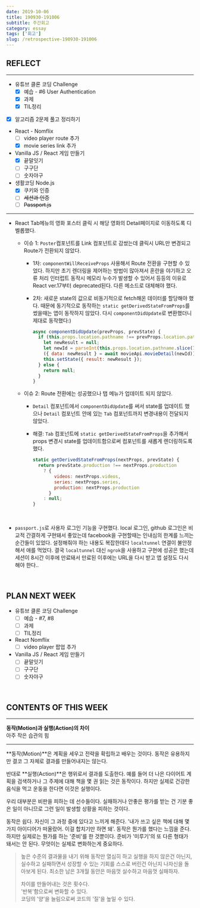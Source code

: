 ```yaml
---
date: 2019-10-06
title: 190930-191006
subtitle: 주간회고
category: essay
tags: ['회고']
slug: /retrospective-190930-191006
---
```


## REFLECT

---

- 유튜브 클론 코딩 Challenge
  - [x] 예습 - #6 User Authentication
  - [x] 과제
  - [x] TIL정리
- [x] 알고리즘 2문제 풀고 정리하기
- React - Nomflix
  - [ ] video player route 추가
  - [x] movie series link 추가
- Vanilla JS / React 게임 만들기
  - [x] 끝말잇기
  - [ ] 구구단
  - [ ] 숫자야구
- 생활코딩 Node.js
  - [x] 쿠키와 인증
  - [ ] ~~세션과 인증~~
  - [ ] ~~Passport.js~~

---

- React Tab메뉴의 영화 포스터 클릭 시 해당 영화의 Detail페이지로 이동하도록 디벨롭했다.

  - 이슈 1: `Poster`컴포넌트를 Link 컴포넌트로 감쌌는데 클릭시 URL만 변경되고 Route가 전환되지 않았다.<br />

    - 1차: `componentWillReceiveProps` 사용해서 Route 전환을 구현할 수 있었다. 하지만 초기 렌더링을 제어하는 방법이 많아져서 혼란을 야기하고 오류 처리 인터럽트 동작시 메모리 누수가 발생할 수 있어서 등등의 이유로 React ver.17부터 deprecated된다. 다른 메소드로 대체해야 했다.<br />
    - 2차: 새로운 state의 값으로 비동기적으로 fetch해온 데이터를 할당해야 했다. 때문에 동기적으로 동작하는 `static getDerivedStateFromProps`를 썼을때는 앱이 동작하지 않았다. 다시 `componentDidUpdate`로 변환했더니 제대로 동작했다:)

      ```js
      async componentDidUpdate(prevProps, prevState) {
        if (this.props.location.pathname !== prevProps.location.pathname) {
          let newResult = null;
          let newId = parseInt(this.props.location.pathname.slice(7), 10);
          ({ data: newResult } = await movieApi.movieDetail(newId));
          this.setState({ result: newResult });
        } else {
          return null;
        }
      }
      ```

  - 이슈 2: Route 전환에는 성공했으나 탭 메뉴가 업데이트 되지 않았다.<br />

    - `Detail` 컴포넌트에서 `componentDidUpdate`를 써서 state를 업데이트 했으나 `Detail` 컴포넌트 안에 있는 `Tab` 컴포넌트까지 변경내용이 전달되지 않았다.<br />
    - 해결: `Tab` 컴포넌트에 `static getDerivedStateFromProps`을 추가해서 props 변경시 state를 업데이트함으로써 컴포넌트를 새롭게 렌더링하도록 했다.

      ```js
      static getDerivedStateFromProps(nextProps, prevState) {
        return prevState.production !== nextProps.production
          ? {
              videos: nextProps.videos,
              series: nextProps.series,
              production: nextProps.production
            }
          : null;
      }
      ```

&nbsp;

- `passport.js`로 사용자 로그인 기능을 구현했다. local 로그인, github 로그인은 비교적 간결하게 구현돼서 좋았는데 facebook을 구현할때는 인내심의 한계를 느끼는 순간들이 있었다. 설정해줘야 하는 내용도 복잡한데다 `localtunnel` 연결이 불안정해서 애를 먹었다. 결국 `localtunnel` 대신 `ngrok`을 사용하고 구현에 성공은 했는데 세션이 8시간 이후에 만료돼서 만료된 이후에는 URL을 다시 받고 앱 설정도 다시 해야 한다..

&nbsp;

## PLAN NEXT WEEK

- 유튜브 클론 코딩 Challenge
  - [ ] 예습 - #7, #8
  - [ ] 과제
  - [ ] TIL정리
- React Nomflix
  - [ ] video player 팝업 추가
- Vanilla JS / React 게임 만들기
  - [ ] 끝말잇기
  - [ ] 구구단
  - [ ] 숫자야구

&nbsp;

## CONTENTS OF THIS WEEK

---

**동작(Motion)과 실행(Action)의 차이**<br />
아주 작은 습관의 힘

---

**동작(Motion)**은 계획을 세우고 전략을 확립하고 배우는 것이다.
동작은 유용하지만 결코 그 자체로 결과를 만들어내지는 않는다.

반대로 **실행(Action)**은 행위로서 결과를 도출한다. 예를 들어 더 나은 다이어트 계획을 검색하거나 그 주제에 대해 책을 몇 권 읽는 것은 동작이다. 하지만 실제로 건강한 음식을 먹고 운동을 한다면 이것은 실행이다.

우리 대부분은 비판을 피하는 데 선수들이다. 실패하거나 안좋은 평가를 받는 건 기분 좋은 일이 아니므로 그런 일이 발생할 상황을 피하는 것이다.

동작은 쉽다. 자신이 그 과정 중에 있다고 느끼게 해준다. '내가 쓰고 싶은 책에 대해 몇 가지 아이디어가 떠올랐어. 이걸 합치기만 하면 돼'. 동작은 뭔가를 했다는 느낌을 준다. 하지만 실제로는 뭔가를 하는 '준비'를 한 것뿐이다. 준비가 '미루기'의 또 다른 형태가 돼서는 안 된다. 무엇이는 실제로 변화하는게 중요하다.

> 높은 수준의 결과물을 내기 위해 동작만 열심히 하고 실행을 하지 않은건 아닌지, 실수하고 실패하면서 성장할 수 있는 기회를 스스로 버린건 아닌지 나자신을 돌아보게 된다. 최소한 남은 3개월 동안은 마음껏 실수하고 마음껏 실패하자.<br />
>
> 차이를 만들어내는 것은 횟수다.<br />'반복'함으로써 변화할 수 있다.<br />코딩의 '양'을 늘림으로써 코드의 '질'을 높일 수 있다.
